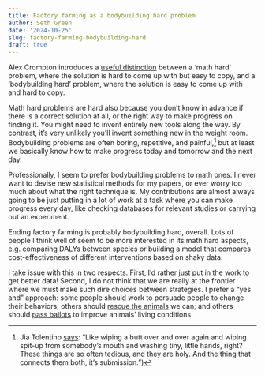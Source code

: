 ```yaml
---
title: Factory farming as a bodybuilding hard problem
author: Seth Green
date: '2024-10-25'
slug: factory-farming-bodybuilding-hard
draft: true
---
```


Alex Crompton introduces a [useful distinction](https://www.alexcrompton.com/blog/2017/05/26/hard-is-not-defensible) between a 'math hard' problem, where the solution is hard to come up with but easy to copy, and a 'bodybuilding hard' problem, where the solution is easy to come up with and hard to copy.

Math hard problems are hard also because you don't know in advance if there is a correct solution at all, or the right way to make progress on finding it. You might need to invent entirely new tools along the way. By contrast, it's very unlikely you'll invent something new in the weight room. Bodybuilding problems are often boring, repetitive, and painful,[^1] but at least we basically know how to make progress today and tomorrow and the next day.

[^1]:  Jia Tolentino [says](https://www.nytimes.com/2024/09/03/podcasts/transcript-ezra-klein-interviews-jia-tolentino.html): "Like wiping a butt over and over again and wiping spit-up from somebody’s mouth and washing tiny, little hands, right? These things are so often tedious, and they are holy. And the thing that connects them both, it’s submission.")

Professionally, I seem to prefer bodybuilding problems to math ones. I never want to devise new statistical methods for my papers, or ever worry too much about what the right technique is. My contributions are almost always going to be just putting in a lot of work at a task where you can make progress every day, like checking databases for relevant studies or carrying out an experiment.

Ending factory farming is probably bodybuilding hard, overall. Lots of people I think well of seem to be more interested in its math hard aspects, e.g. comparing DALYs between species or building a model that compares cost-effectiveness of different interventions based on shaky data. 

I take issue with this in two respects. First,  I'd rather just put in the work to get better data! Second, I do not think that we are really at the frontier where we must make such dire choices between strategies. I prefer a "yes and" approach: some people should work to persuade people to change their behaviors; others should [rescue the animals](https://www.directactioneverywhere.com/) we can; and others should [pass ballots](https://www.nationalreview.com/2022/07/a-brief-for-the-pigs-the-case-of-national-pork-producers-council-v-ross/) to improve animals' living conditions.  


